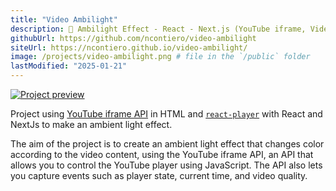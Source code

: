 ```yaml
---
title: "Video Ambilight"
description: 🌈 Ambilight Effect - React - Next.js (YouTube iframe, Video).
githubUrl: https://github.com/ncontiero/video-ambilight
siteUrl: https://ncontiero.github.io/video-ambilight/
image: /projects/video-ambilight.png # file in the `/public` folder
lastModified: "2025-01-21"
---
```


[![Project preview](/projects/video-ambilight.png)](https://ncontiero.github.io/video-ambilight/)

Project using [YouTube iframe API](https://developers.google.com/youtube/iframe_api_reference) in HTML and [`react-player`](https://github.com/CookPete/react-player) with React and NextJs to make an ambient light effect.

The aim of the project is to create an ambient light effect that changes color according to the video content, using the YouTube iframe API, an API that allows you to control the YouTube player using JavaScript. The API also lets you capture events such as player state, current time, and video quality.
